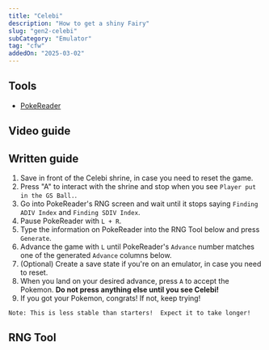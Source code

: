 ```yaml
---
title: "Celebi"
description: "How to get a shiny Fairy"
slug: "gen2-celebi"
subCategory: "Emulator"
tag: "cfw"
addedOn: "2025-03-02"
---
```


<Alert
  showIcon
  type="warning"
  message="Highly experimental!"
  description="Gen 2 RNG is still in its early days. Expect to need multiple attempts!"
/>

## Tools

- [PokeReader](/install-pokereader)

## Video guide

<YouTubeVideo src="https://www.youtube.com/embed/wTpI7MV_f4U?si=0qF9bFb0HrDyv2zw" />

## Written guide

1. Save in front of the Celebi shrine, in case you need to reset the game.
1. Press "A" to interact with the shrine and stop when you see `Player put in the GS Ball.`.
1. Go into PokeReader's RNG screen and wait until it stops saying `Finding ADIV Index` and `Finding SDIV Index`.
1. Pause PokeReader with `L + R`.
1. Type the information on PokeReader into the RNG Tool below and press `Generate`.
1. Advance the game with `L` until PokeReader's `Advance` number matches one of the generated `Advance` columns below.
1. (Optional) Create a save state if you're on an emulator, in case you need to reset.
1. When you land on your desired advance, press `A` to accept the Pokemon. **Do not press anything else until you see Celebi!**
1. If you got your Pokemon, congrats! If not, keep trying!

```
Note: This is less stable than starters!  Expect it to take longer!
```

## RNG Tool

<Gen2StarterRng type="celebi" />
